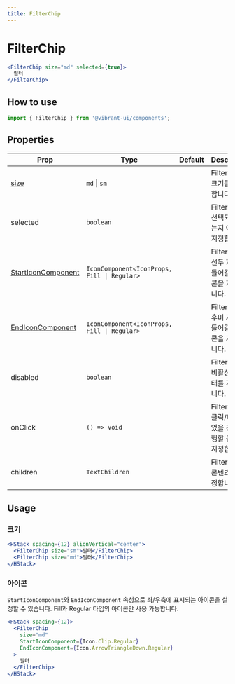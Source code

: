 ```yaml
---
title: FilterChip
---
```


# FilterChip

```jsx live
<FilterChip size="md" selected={true}>
  필터
</FilterChip>
```

## How to use

```jsx
import { FilterChip } from '@vibrant-ui/components';
```

## Properties

| Prop                          | Type                                        | Default | Description                                                 |
| ----------------------------- | ------------------------------------------- | ------- | ----------------------------------------------------------- |
| [size](#크기)                 | `md` \| `sm`                                |         | FilterChip의 크기를 지정합니다.                             |
| selected                      | `boolean`                                   |         | FilterChip이 선택되어 있는지 여부를 지정합니다.             |
| [StartIconComponent](#아이콘) | `IconComponent<IconProps, Fill \| Regular>` |         | FilterChip의 선두 자리에 들어갈 아이콘을 지정합니다.        |
| [EndIconComponent](#아이콘)   | `IconComponent<IconProps, Fill \| Regular>` |         | FilterChip의 후미 자리에 들어갈 아이콘을 지정합니다.        |
| disabled                      | `boolean`                                   |         | FilterChip의 비활성화 상태를 지정합니다.                    |
| onClick                       | `() => void`                                |         | FilterChip이 클릭/터치되었을 경우 실행할 동작을 지정합니다. |
| children                      | `TextChildren`                              |         | FilterChip의 콘텐츠를 지정합니다.                           |

## Usage

### 크기

```jsx live
<HStack spacing={12} alignVertical="center">
  <FilterChip size="sm">필터</FilterChip>
  <FilterChip size="md">필터</FilterChip>
</HStack>
```

### 아이콘

`StartIconComponent`와 `EndIconComponent` 속성으로 좌/우측에 표시되는 아이콘을 설정할 수 있습니다. Fill과 Regular 타입의 아이콘만 사용 가능합니다.

```jsx live
<HStack spacing={12}>
  <FilterChip
    size="md"
    StartIconComponent={Icon.Clip.Regular}
    EndIconComponent={Icon.ArrowTriangleDown.Regular}
  >
    필터
  </FilterChip>
</HStack>
```
